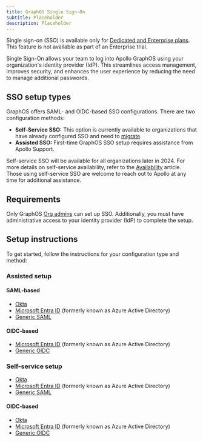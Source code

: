 ```yaml
---
title: GraphOS Single Sign-On
subtitle: Placeholder
description: Placeholder
---
```


<PremiumFeature>

Single sign-on (SSO) is available only for [Dedicated and Enterprise plans](https://www.apollographql.com/pricing#security).
This feature is not available as part of an Enterprise trial.

</PremiumFeature>

Single Sign-On allows your team to log into Apollo GraphOS using your organization's identity provider (IdP). This streamlines access management, improves security, and enhances the user experience by reducing the need to manage additional passwords.

## SSO setup types

GraphOS offers SAML- and OIDC-based SSO configurations. There are two configuration methods:

- **Self-Service SSO:** This option is currently available to organizations that have already configured SSO and need to [migrate](./self-service/migration).
- **Assisted SSO:** First-time GraphOS SSO setup requires assistance from Apollo Support.

Self-service SSO will be available for all organizations later in 2024. For more details on self-service availability, refer to the [Availability](./self-service/availability) article. Those using self-service SSO are welcome to reach out to Apollo at any time for additional assistance.

## Requirements

Only GraphOS [Org admins](../members) can set up SSO. Additionally, you must have administrative access to your identity provider (IdP) to complete the setup.

## Setup instructions

To get started, follow the instructions for your configuration type and method:

### Assisted setup

#### SAML-based

- [Okta](./okta-integration-guide)
- [Microsoft Entra ID](./microsoft-entra-id-saml-integration-guide) (formerly known as Azure Active Directory)
- [Generic SAML](./saml-integration-guide)

#### OIDC-based

- [Microsoft Entra ID](./microsoft-entra-id-oidc-integration-guide) (formerly known as Azure Active Directory)
- [Generic OIDC](./oidc-integration-guide/)

### Self-service setup

- [Okta](./self-service/saml-okta)
- [Microsoft Entra ID](./self-service/saml-microsoft-entra-id) (formerly known as Azure Active Directory)
- [Generic SAML](./self-service/saml-integration-guide)

#### OIDC-based

- [Okta](./self-service/oidc-okta)
- [Microsoft Entra ID](./self-service/oidc-microsoft-entra-id) (formerly known as Azure Active Directory)
- [Generic OIDC](./self-service/oidc-integration-guide/)
